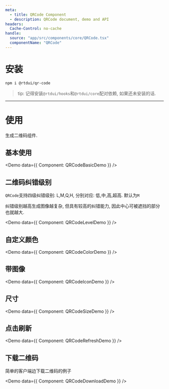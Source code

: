 ```yaml
---
meta:
  - title: QRCode Component
  - description: QRCode document, demo and API
headers:
  Cache-Control: no-cache
handle:
  source: "app/src/components/core/QRCode.tsx"
  componentName: "QRCode"
---
```



# 安装

```sh
npm i @rtdui/qr-code
```

> tip: 记得安装`@rtdui/hooks`和`@rtdui/core`配对依赖, 如果还未安装的话.

---

# 使用

生成二维码组件.

## 基本使用

<Demo data={{ Component: QRCodeBasicDemo }} />

## 二维码纠错级别

`QRCode`支持四级纠错级别: L,M,Q,H, 分别对应: 低,中,高,超高. 默认为`M`

纠错级别越高生成图像越复杂, 但具有较高的纠错能力, 因此中心可被遮挡的部分也就越大.

<Demo data={{ Component: QRCodeLevelDemo }} />

## 自定义颜色

<Demo data={{ Component: QRCodeColorDemo }} />

## 带图像

<Demo data={{ Component: QRCodeIconDemo }} />

## 尺寸

<Demo data={{ Component: QRCodeSizeDemo }} />

## 点击刷新

<Demo data={{ Component: QRCodeRefreshDemo }} />

## 下载二维码

简单的客户端边下载二维码的例子

<Demo data={{ Component: QRCodeDownloadDemo }} />
